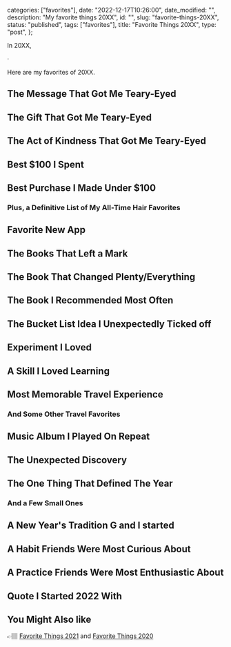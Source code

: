 
  categories: ["favorites"],
  date: "2022-12-17T10:26:00",
  date_modified: "",
  description: "My favorite things 20XX",
  id: "",
  slug: "favorite-things-20XX",
  status: "published",
  tags: ["favorites"],
  title: "Favorite Things 20XX",
  type: "post",
};


In 20XX,

·

Here are my favorites of 20XX.

## The Message That Got Me Teary-Eyed

## The Gift That Got Me Teary-Eyed

## The Act of Kindness That Got Me Teary-Eyed

## Best $100 I Spent

## Best Purchase I Made Under $100

### Plus, a Definitive List of My All-Time Hair Favorites

## Favorite New App

## The Books That Left a Mark

## The Book That Changed Plenty/Everything

## The Book I Recommended Most Often

## The Bucket List Idea I Unexpectedly Ticked off

## Experiment I Loved

## A Skill I Loved Learning

## Most Memorable Travel Experience

### And Some Other Travel Favorites

## Music Album I Played On Repeat

## The Unexpected Discovery

## The One Thing That Defined The Year

### And a Few Small Ones

## A New Year's Tradition G and I started

## A Habit Friends Were Most Curious About

## A Practice Friends Were Most Enthusiastic About

## Quote I Started 2022 With

## You Might Also like

👉🏽 [Favorite Things 2021](/favorite-things-20XX/) and [Favorite Things 2020](/favorite-things-20XX/)
